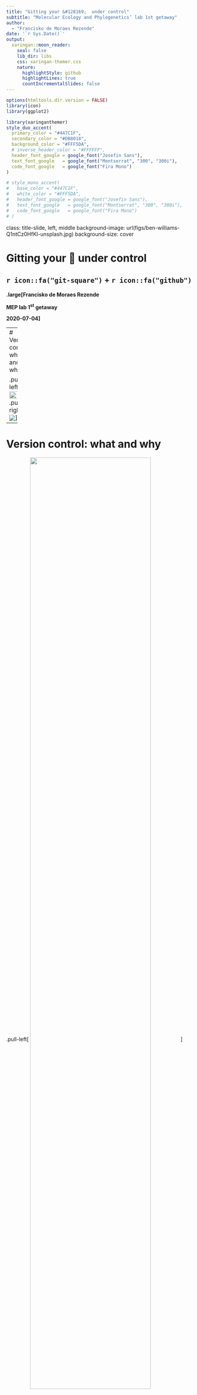 ```yaml
---
title: "Gitting your &#128169;  under control"
subtitle: "Molecular Ecology and Phylogenetics’ lab 1st getaway"  
author: 
  - "Francisko de Moraes Rezende"
date: '`r Sys.Date()`'
output:
  xaringan::moon_reader:
    seal: false
    lib_dir: libs
    css: xaringan-themer.css
    nature:
      highlightStyle: github
      highlightLines: true
      countIncrementalSlides: false
---
```


```r
options(htmltools.dir.version = FALSE)
library(icon)
library(ggplot2)
```

```r
library(xaringanthemer)
style_duo_accent(
  primary_color = "#447C1F",
  secondary_color = "#DB8018",
  background_color = "#FFF5DA",
  # inverse_header_color = "#FFFFFF",
  header_font_google = google_font("Josefin Sans"),
  text_font_google   = google_font("Montserrat", "300", "300i"),
  code_font_google   = google_font("Fira Mono")
)

# style_mono_accent(
#   base_color = "#447C1F",
#   white_color = "#FFF5DA",
#   header_font_google = google_font("Josefin Sans"),
#   text_font_google   = google_font("Montserrat", "300", "300i"),
#   code_font_google   = google_font("Fira Mono")
# )
```
class: title-slide, left, middle
background-image: url(figs/ben-williams-Q1ntCz0HfKI-unsplash.jpg)
background-size: cover

# Gitting your &#128169;  under control

## `r icon::fa("git-square")` + `r icon::fa("github")`

<b>.large[Francisko de Moraes Rezende

MEP lab 1<sup>st</sup> getaway 

2020-07-04]</b>

---
# Version control: what and why


.pull-left[
<img src="figs/my_mess.png" width="80%" align="center"/>
]
.pull-right[
<img src="figs/drive.png" align="center"/>
]

---

# Version control: what and why

.pull-left[
<img src="figs/02-version-control-individual.svg" width="80%" align="center"/>
]
.pull-right[
<img src="figs/03-version-control-collab.svg" width="80%" align="center"/>
]

---
# Version control: what and why


<center><img src="http://bit.ly/momtocat" width="60%"/></center>

---
class: inverse, center, middle
# Setting up Git

---

#Introductions


<center><img src="https://media.giphy.com/media/8YyZVHQ7VgEftPbdaC/giphy.gif"/></center>


---

# Introductions

## We need to tell Git:

--

### Our names

--

### Our emails

--

### Our preferred text editor

--


```bash
git config --global user.name "First Last";

git config --global user.email "first.last@provider.com";

git config --global core.editor "nano-w"
```

---
class: inverse, center, middle

# Git locally
---

# Using Git locally
 
--

## Create a folder

--

## *Init*ialize a repository

--

## Ask Git what's up

--
```bash
mkdir to-do

git init;

git status
```

---
# Tracking files

--

## Create a file in our *repo*sitory

--

## Add this file to Git's watchlist

--

## Ask Git what's up

--


```bash
echo "potato chips" > shopping_list.txt;

git add shopping_list.txt;

git status
```

---
<!-- ![](https://media.giphy.com/media/26uf43dkw9ByWsjLi/giphy.gif) -->
---

# Tracking files

## *Commit* the file so Git start tracking it

--

## Ask Git what's up

--

```bash
git commit -m "included essential item to shopping_list.txt"
```

---
# The whole process

<center><img src="https://media.giphy.com/media/WnCsa0t3luupW/giphy.gif" width = 350/></center>

---
# Restoring a specific version

<center><img src="https://media.giphy.com/media/xsF1FSDbjguis/giphy.gif"/></center>

---
# Restoring a specific version

## Modify `shopping_list` and track it

--

## Use git log to see more information about what has changed 

--

## Use git checkout to recover a previous version of your file

--

```bash
echo "nuggets" >> shopping_list.txt;
git add shopping_list.txt;
commit shopping_list.txt -m "added nuggets to shopping_list.txt"
git log;
git checkout HEAD~1 shopping_list.txt
```

---
class: inverse, middle, center

<!-- #`r icon::fa("git-square")` + `r icon::fa("github")` -->
# Git remotely using GitHub

---

#`r icon::fa("git-square")` + `r icon::fa("github")` for new projects

## Create a repository in GitHub

--

## *Clone* it

--

## Make some changes and track them

--

## *Push* them

--

```bash
git clone
```

---

#`r icon::fa("git-square")` + `r icon::fa("github")` for ongoing projects

## *Clone* the repo

--

## Make some changes and track them

--

## *Push* them

---
class: middle, center
# You are doing great!
<center><img src="https://media.giphy.com/media/BLCHvwl9C5j1u/giphy.gif" width = 400/></center>
---

#`r icon::fa("git-square")` + `r icon::fa("github")` for untracked projects project in your computer

--

## Create a repository in GitHub

--

## git add and git commit your files

--

## git push the newly tracked files

--

## Proceed working normally on the project

---
class: middle, center
# A few examples…
---
class: inverse, middle, center

# That was it! Thanks!

